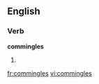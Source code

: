 
==English==

===Verb===
'''commingles'''

# {{third-person singular of|[[commingle]]}}

[[fr:commingles]]
[[vi:commingles]]